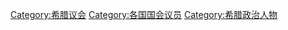 [[Category:希腊议会|Category:希腊议会]]
[[Category:各国国会议员|Category:各国国会议员]]
[[Category:希腊政治人物|Category:希腊政治人物]]